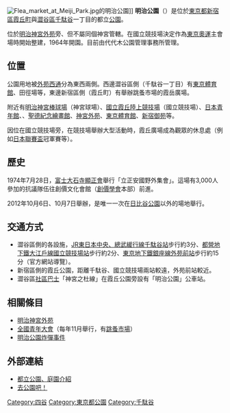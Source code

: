 {{coord|35|40|33.9|N|139|42|48.5|E|region:JP|display=title}}
[[Image:Flea_market_at_Meiji_Park.jpg|thumb]]的明治公園]]
'''明治公園'''（{{lang|ja|めいじこうえん}}）是位於[[東京都|東京都]][[新宿區|新宿區]][[霞丘町|霞丘町]]與[[澀谷區|澀谷區]][[千駄谷|千駄谷]]一丁目的都立[[公園|公園]]。

位於[[明治神宮外苑|明治神宮外苑]]旁、但不屬同個神宮管轄。在國立競技場決定作為[[1964年夏季奧林匹克運動會|東京奧運]]主會場時開始整建，1964年開園。目前由代代木公園管理事務所管理。

== 位置 ==
公園用地被[[外苑西通|外苑西通]]分為東西兩側。西邊澀谷區側（千駄谷一丁目）有[[東京體育館|東京體育館]]、田徑場等，東邊新宿區側（霞丘町）有舉辦跳蚤市場的霞岳廣場。

附近有[[明治神宮棒球場|明治神宮棒球場]]（神宮球場）、[[國立霞丘陸上競技場|國立霞丘陸上競技場]]（國立競技場）、[[日本青年館|日本青年館]]、{{link-ja|秩父宮橄欖球場|秩父宮ラグビー場}}、[[聖德紀念繪畫館|聖德紀念繪畫館]]、[[神宮外苑|神宮外苑]]、[[東京體育館|東京體育館]]、[[新宿御苑|新宿御苑]]等。

因位在國立競技場旁，在競技場舉辦大型活動時，霞丘廣場成為觀眾的休息處（例如[[日本聯賽盃|日本聯賽盃]]冠軍賽等）。

== 歷史 ==
1974年7月28日，[[富士大石寺顯正會|富士大石寺顯正會]]舉行「立正安國野外集會」。這場有3,000人參加的抗議隊伍往創價文化會館（[[創價學會|創價學會]]本部）前進。

2012年10月6日、10月7日舉辦{{link-ja|鐵道之日|鉄道の日}}，是唯一一次在[[日比谷公園|日比谷公園]]以外的場地舉行。

== 交通方式 ==
* 澀谷區側的各設施，[[東日本旅客鐵道|JR東日本]][[中央、總武緩行線|中央、總武緩行線]][[千駄谷站|千駄谷站]]步行約3分、[[都營地下鐵|都營地下鐵]][[都營地下鐵大江戶線|大江戶線]][[國立競技場站|國立競技場站]]步行約2分、[[東京地下鐵|東京地下鐵]][[東京地下鐵銀座線|銀座線]][[外苑前站|外苑前站]]步行約15分（官方網站導覽）。
* 新宿區側的霞丘公園，距離千駄谷、國立競技場兩站較遠，外苑前站較近。
* 澀谷區[[社區巴士|社區巴士]]{{link-ja|八公巴士|ハチ公バス}}「神宮之杜線」在霞丘公園旁設有「明治公園」公車站。

== 相關條目 ==
*[[明治神宮外苑|明治神宮外苑]]
*[[全國青年大會|全國青年大會]]（每年11月舉行，有[[跳蚤市場|跳蚤市場]]）
*[[明治公園炸彈事件|明治公園炸彈事件]]

== 外部連結 ==
*[http://www.kensetsu.metro.tokyo.jp/kouen/kouenannai/park/meiji.html 都立公園、庭園介紹] {{Wayback|url=http://www.kensetsu.metro.tokyo.jp/kouen/kouenannai/park/meiji.html |date=20130620165834 }}
*[http://www.tokyo-park.or.jp/park/format/index086.html 去公園吧！] {{Wayback|url=http://www.tokyo-park.or.jp/park/format/index086.html |date=20130627212632 }}

{{東京都立公園}}
{{DEFAULTSORT:Meiji koen}}
[[Category:四谷|Category:四谷]]
[[Category:東京都公園|Category:東京都公園]]
[[Category:千駄谷|Category:千駄谷]]